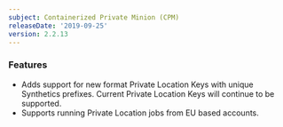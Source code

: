 ```yaml
---
subject: Containerized Private Minion (CPM)
releaseDate: '2019-09-25'
version: 2.2.13
---
```


### Features

* Adds support for new format Private Location Keys with unique Synthetics prefixes. Current Private Location Keys will continue to be supported.
* Supports running Private Location jobs from EU based accounts.
